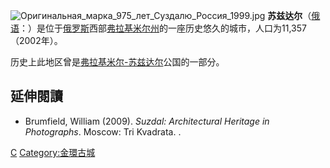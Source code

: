 [[File:Оригинальная_марка_975_лет_Суздалю_Россия_1999.jpg|thumb]]
'''苏兹达尔'''（[[俄语|俄语]]：'''{{lang|ru|Суздаль}}'''）是位于[[俄罗斯|俄罗斯]]西部[[弗拉基米尔州|弗拉基米尔州]]的一座历史悠久的城市，人口为11,357（2002年）。

历史上此地区曾是[[弗拉基米尔-苏兹达尔|弗拉基米尔-苏兹达尔]]公国的一部分。

==延伸閱讀==
* Brumfield, William (2009). ''Suzdal: Architectural Heritage in Photographs''. Moscow: Tri Kvadrata. {{ISBN|978-5-94607-118-5}}.

{{commonscat|Suzdal}}
{{russia-geo-stub}}
{{弗拉基米爾州城市}}
{{俄罗斯金环}}
{{Authority control}}

[[Category:弗拉基米爾州城市|С]]
[[Category:金環古城|Category:金環古城]]